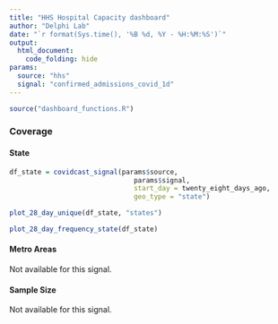 ```yaml
---
title: "HHS Hospital Capacity dashboard"
author: "Delphi Lab"
date: "`r format(Sys.time(), '%B %d, %Y - %H:%M:%S')`"
output:
  html_document:
    code_folding: hide
params:
  source: "hhs"
  signal: "confirmed_admissions_covid_1d"
---
```


```r
source("dashboard_functions.R")
```

### Coverage {.tabset}

#### State
```r
df_state = covidcast_signal(params$source,
                               params$signal,
                               start_day = twenty_eight_days_ago,
                               geo_type = "state")
```

```r
plot_28_day_unique(df_state, "states")
```

```r
plot_28_day_frequency_state(df_state)
```

#### Metro Areas

Not available for this signal.

#### Sample Size

Not available for this signal.

                                       
